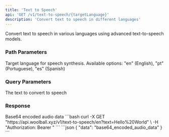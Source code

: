 ```yaml
---
title: 'Text to Speech'
api: 'GET /v1/text-to-speech/{targetLanguage}'
description: 'Convert text to speech in different languages'
---
```


Convert text to speech in various languages using advanced text-to-speech models.

### Path Parameters

<ParamField path="targetLanguage" type="string" required>
  Target language for speech synthesis. Available options: "en" (English), "pt" (Portuguese), "es" (Spanish)
</ParamField>

### Query Parameters

<ParamField query="text" type="string" required>
  The text to convert to speech
</ParamField>

### Response

<ResponseField name="data" type="string">
  Base64 encoded audio data
</ResponseField>

<RequestExample>
```bash
curl -X GET "https://api.woolball.xyz/v1/text-to-speech/en?text=Hello%20World" \
  -H "Authorization: Bearer <YOUR_API_KEY>"
```
</RequestExample>

<ResponseExample>
```json
{
  "data": "base64_encoded_audio_data"
}
```
</ResponseExample>
